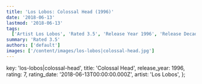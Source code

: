 ```yaml
---
title: 'Los Lobos: Colossal Head (1996)'
date: '2018-06-13'
lastmod: '2018-06-13'
tags:
  ['Artist Los Lobos', 'Rated 3.5', 'Release Year 1996', 'Release Decade 1990']
summary: 'Rated 3.5'
authors: ['default']
images: ['/content/images/los-lobos|colossal-head.jpg']
---
```


  key: 'los-lobos|colossal-head',
  title: 'Colossal Head',
  release_year: 1996,
  rating: 7,
  rating_date: '2018-06-13T00:00:00.000Z',
  artist: 'Los Lobos',
};

<MusicRating data={data} />
